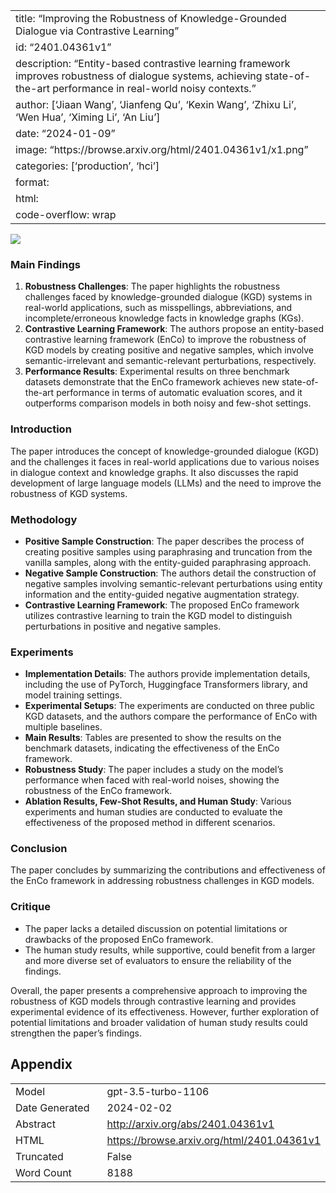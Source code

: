 
---
title: "Improving the Robustness of Knowledge-Grounded Dialogue via Contrastive Learning"
id: "2401.04361v1"
description: "Entity-based contrastive learning framework improves robustness of dialogue systems, achieving state-of-the-art performance in real-world noisy contexts."
author: ['Jiaan Wang', 'Jianfeng Qu', 'Kexin Wang', 'Zhixu Li', 'Wen Hua', 'Ximing Li', 'An Liu']
date: "2024-01-09"
image: "https://browse.arxiv.org/html/2401.04361v1/x1.png"
categories: ['production', 'hci']
format:
  html:
    code-overflow: wrap
---

![](https://browse.arxiv.org/html/2401.04361v1/x1.png)

### Main Findings

1. **Robustness Challenges**: The paper highlights the robustness challenges faced by knowledge-grounded dialogue (KGD) systems in real-world applications, such as misspellings, abbreviations, and incomplete/erroneous knowledge facts in knowledge graphs (KGs).
2. **Contrastive Learning Framework**: The authors propose an entity-based contrastive learning framework (EnCo) to improve the robustness of KGD models by creating positive and negative samples, which involve semantic-irrelevant and semantic-relevant perturbations, respectively.
3. **Performance Results**: Experimental results on three benchmark datasets demonstrate that the EnCo framework achieves new state-of-the-art performance in terms of automatic evaluation scores, and it outperforms comparison models in both noisy and few-shot settings.

### Introduction
The paper introduces the concept of knowledge-grounded dialogue (KGD) and the challenges it faces in real-world applications due to various noises in dialogue context and knowledge graphs. It also discusses the rapid development of large language models (LLMs) and the need to improve the robustness of KGD systems.

### Methodology
- **Positive Sample Construction**: The paper describes the process of creating positive samples using paraphrasing and truncation from the vanilla samples, along with the entity-guided paraphrasing approach.
- **Negative Sample Construction**: The authors detail the construction of negative samples involving semantic-relevant perturbations using entity information and the entity-guided negative augmentation strategy.
- **Contrastive Learning Framework**: The proposed EnCo framework utilizes contrastive learning to train the KGD model to distinguish perturbations in positive and negative samples.

### Experiments
- **Implementation Details**: The authors provide implementation details, including the use of PyTorch, Huggingface Transformers library, and model training settings.
- **Experimental Setups**: The experiments are conducted on three public KGD datasets, and the authors compare the performance of EnCo with multiple baselines.
- **Main Results**: Tables are presented to show the results on the benchmark datasets, indicating the effectiveness of the EnCo framework.
- **Robustness Study**: The paper includes a study on the model's performance when faced with real-world noises, showing the robustness of the EnCo framework.
- **Ablation Results, Few-Shot Results, and Human Study**: Various experiments and human studies are conducted to evaluate the effectiveness of the proposed method in different scenarios.

### Conclusion
The paper concludes by summarizing the contributions and effectiveness of the EnCo framework in addressing robustness challenges in KGD models.

### Critique
- The paper lacks a detailed discussion on potential limitations or drawbacks of the proposed EnCo framework.
- The human study results, while supportive, could benefit from a larger and more diverse set of evaluators to ensure the reliability of the findings.

Overall, the paper presents a comprehensive approach to improving the robustness of KGD models through contrastive learning and provides experimental evidence of its effectiveness. However, further exploration of potential limitations and broader validation of human study results could strengthen the paper's findings.

## Appendix

|          |          |
|----------|----------|
| Model     | gpt-3.5-turbo-1106       |
| Date Generated     | 2024-02-02       |
| Abstract | [http://arxiv.org/abs/2401.04361v1](http://arxiv.org/abs/2401.04361v1)        |
| HTML     | [https://browse.arxiv.org/html/2401.04361v1](https://browse.arxiv.org/html/2401.04361v1)       |
| Truncated       | False       |
| Word Count       | 8188       |